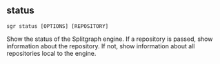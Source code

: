 
## status

```sgr status [OPTIONS] [REPOSITORY]```

Show the status of the Splitgraph engine. If a repository is passed, show information about
the repository. If not, show information about all repositories local to the engine.
